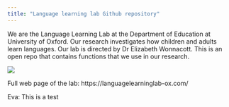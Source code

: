```yaml
---
title: "Language learning lab Github repository"
---
```


We are the Language Learning Lab at the Department of Education at University of Oxford. Our research investigates how children and adults learn languages. Our lab is directed by Dr Elizabeth Wonnacott. This is an open repo that contains functions that we use in our research. 


![](labPic.jpg)

Full web page of the lab: https://languagelearninglab-ox.com/

Eva: This is a test